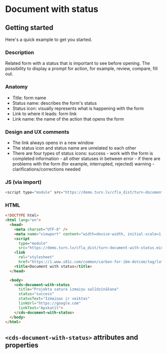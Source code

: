 
# Document with status

## Getting started

Here's a quick example to get you started.

### Description
Related form with a status that is important to see before opening. The possibility to display a prompt for action, for example, review, compare, fill out.

### Anatomy
* Title: form name
* Status name: describes the form's status
* Status icon: visually represents what is happening with the form
* Link to where it leads: form link
* Link name: the name of the action that opens the form

### Design and UX comments
* The link always opens in a new window
* The status icon and status name are unrelated to each other
* There are four types of status icons:
success - work with the form is completed
information - all other statuses in between
error - if there are problems with the form (for example, interrupted, rejected)
warning - clarifications/corrections needed

### JS (via import)

```javascript
<script type="module" src="https://demo.turn.lv/cfla_dist/turn-document-with-status.min.js"></script>
```



### HTML

```html
<!DOCTYPE html>
<html lang="en">
  <head>
    <meta charset="UTF-8" />
    <meta name="viewport" content="width=device-width, initial-scale=1.0" />
    <script
      type="module"
      src="https://demo.turn.lv/cfla_dist/turn-document-with-status.min.js"></script>
    <link
      rel="stylesheet"
      href="https://1.www.s81c.com/common/carbon-for-ibm-dotcom/tag/latest/plex.css" />
    <title>Document with status</title>
  </head>

  <body>
    <cds-document-with-status
      title="Projekta satura izmaiņu salīdzināšana"
      status="success"
      statusText="Izmaiņas ir veiktas"
      linkUrl="https://google.com"
      linkText="Apskatīt">
    </cds-document-with-status>
  </body>
</html>
```

## `<cds-document-with-status>` attributes and properties

<Props of="cds-document-with-status" />
